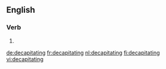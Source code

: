 ==English==

===Verb===
{{head|en}}

# {{present participle of|decapitate|lang=en}}

[[de:decapitating]]
[[fr:decapitating]]
[[nl:decapitating]]
[[fi:decapitating]]
[[vi:decapitating]]